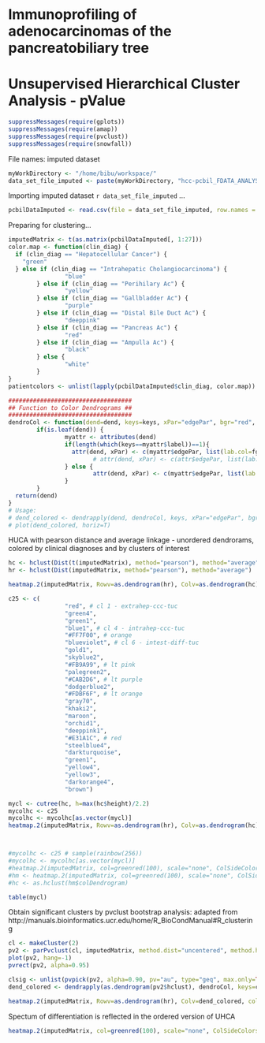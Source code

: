 Immunoprofiling of adenocarcinomas of the pancreatobiliary tree
===============================================================
Unsupervised Hierarchical Cluster Analysis - pValue
===============================================================

```r
suppressMessages(require(gplots))
suppressMessages(require(amap))
suppressMessages(require(pvclust))
suppressMessages(require(snowfall))
```

File names: imputed dataset
```r
myWorkDirectory <- "/home/bibu/workspace/"
data_set_file_imputed <- paste(myWorkDirectory, "hcc-pcbil_FDATA_ANALYSIS/r/output/imputedPcbilD.csv", sep="")
```

Importing imputed dataset `r data_set_file_imputed` ...
```r
pcbilDataImputed <- read.csv(file = data_set_file_imputed, row.names = 29, colClasses= c(rep("numeric",27), "factor", "character"), na.strings = "?",quote="\"" )
```

Preparing for clustering...
```r
imputedMatrix <- t(as.matrix(pcbilDataImputed[, 1:27]))
color.map <- function(clin_diag) { 
  if (clin_diag == "Hepatocellular Cancer") {
    "green"
  } else if (clin_diag == "Intrahepatic Cholangiocarcinoma") {
                "blue"
        } else if (clin_diag == "Perihilary Ac") {
                "yellow"
        } else if (clin_diag == "Gallbladder Ac") {
                "purple"
        } else if (clin_diag == "Distal Bile Duct Ac") {
                "deeppink"
        } else if (clin_diag == "Pancreas Ac") {
                "red"
        } else if (clin_diag == "Ampulla Ac") {
                "black"
        } else {
                "white"
        } 
}
patientcolors <- unlist(lapply(pcbilDataImputed$clin_diag, color.map))

###################################
## Function to Color Dendrograms ##
###################################
dendroCol <- function(dend=dend, keys=keys, xPar="edgePar", bgr="red", fgr="blue", pch=20, lwd=1, ...) {
        if(is.leaf(dend)) {
                myattr <- attributes(dend)
                if(length(which(keys==myattr$label))==1){
                  attr(dend, xPar) <- c(myattr$edgePar, list(lab.col=fgr, col=fgr, pch=pch, lwd=lwd))
                        # attr(dend, xPar) <- c(attr$edgePar, list(lab.col=fgr, col=fgr, pch=pch))
                } else {
                        attr(dend, xPar) <- c(myattr$edgePar, list(lab.col=bgr, col=bgr, pch=pch, lwd=lwd))
                }
        }
  return(dend)
}
# Usage: 
# dend_colored <- dendrapply(dend, dendroCol, keys, xPar="edgePar", bgr="red", fgr="blue", pch=20) # use xPar="nodePar" to color tree labels
# plot(dend_colored, horiz=T)
```

HUCA with pearson distance and average linkage - unordered dendrorams, colored by clinical diagnoses and by clusters of interest
```r
hc <- hclust(Dist(t(imputedMatrix), method="pearson"), method="average") 
hr <- hclust(Dist(imputedMatrix, method="pearson"), method="average")

heatmap.2(imputedMatrix, Rowv=as.dendrogram(hr), Colv=as.dendrogram(hc), col=greenred(100), scale="none", ColSideColors=patientcolors, density.info="none", trace="none")

c25 <- c(
                "red", # cl 1 - extrahep-ccc-tuc
                "green4", 
                "green1",
                "blue1", # cl 4 - intrahep-ccc-tuc
                "#FF7F00", # orange
                "blueviolet", # cl 6 - intest-diff-tuc
                "gold1",
                "skyblue2",
                "#FB9A99", # lt pink
                "palegreen2",
                "#CAB2D6", # lt purple
                "dodgerblue2",                
                "#FDBF6F", # lt orange                              
                "gray70",
                "khaki2",
                "maroon",
                "orchid1",
                "deeppink1",
                "#E31A1C", # red
                "steelblue4",
                "darkturquoise",
                "green1",
                "yellow4",
                "yellow3",
                "darkorange4",
                "brown")

mycl <- cutree(hc, h=max(hc$height)/2.2)
mycolhc <- c25
mycolhc <- mycolhc[as.vector(mycl)]
heatmap.2(imputedMatrix, Rowv=as.dendrogram(hr), Colv=as.dendrogram(hc), col=greenred(100), scale="none", ColSideColors=mycolhc, density.info="none", trace="none")



#mycolhc <- c25 # sample(rainbow(256))
#mycolhc <- mycolhc[as.vector(mycl)]
#heatmap.2(imputedMatrix, col=greenred(100), scale="none", ColSideColors=mycolhc,key= FALSE, symkey=FALSE, density.info="none", trace="none", cexRow=1.0, cexCol= 0.4, distfun=function(x) Dist(x,method= "pearson"), main= paste("Dist(pearson):", "hclust(average)", sep=""), hclustfun = function(x) hclust(x, method = "average") )
#hm <- heatmap.2(imputedMatrix, col=greenred(100), scale="none", ColSideColors=patientcolors,key= FALSE, symkey=FALSE, density.info="none", trace="none", cexRow=1.0, cexCol= 0.4, distfun=function(x) Dist(x,method= "pearson"), main= paste("Dist(pearson):", "hclust(average)", sep=""), hclustfun = function(x) hclust(x, method = "average") )
#hc <- as.hclust(hm$colDendrogram)

table(mycl)
```

Obtain significant clusters by pvclust bootstrap analysis: adapted from http://manuals.bioinformatics.ucr.edu/home/R_BioCondManual#R_clustering
```r
cl <- makeCluster(2)
pv2 <- parPvclust(cl, imputedMatrix, method.dist="uncentered", method.hclust="average", nboot=100)
plot(pv2, hang=-1)
pvrect(pv2, alpha=0.95)

clsig <- unlist(pvpick(pv2, alpha=0.90, pv="au", type="geq", max.only=TRUE)$clusters) 
dend_colored <- dendrapply(as.dendrogram(pv2$hclust), dendroCol, keys=clsig, xPar="edgePar", bgr="black", fgr="red", pch=20)

heatmap.2(imputedMatrix, Rowv=as.dendrogram(hr), Colv=dend_colored, col=greenred(100), scale="none", ColSideColors=mycolhc, density.info="none", trace="none") 
```

Spectum of differentiation is reflected in the ordered version of UHCA
```r
heatmap.2(imputedMatrix, col=greenred(100), scale="none", ColSideColors=mycolhc,key= FALSE, symkey=FALSE, density.info="none", trace="none", cexRow=1.0, cexCol= 0.4, distfun=function(x) Dist(x,method= "pearson"), main= paste("Dist(pearson):", "hclust(average)", sep=""), hclustfun = function(x) hclust(x, method = "average") )
```